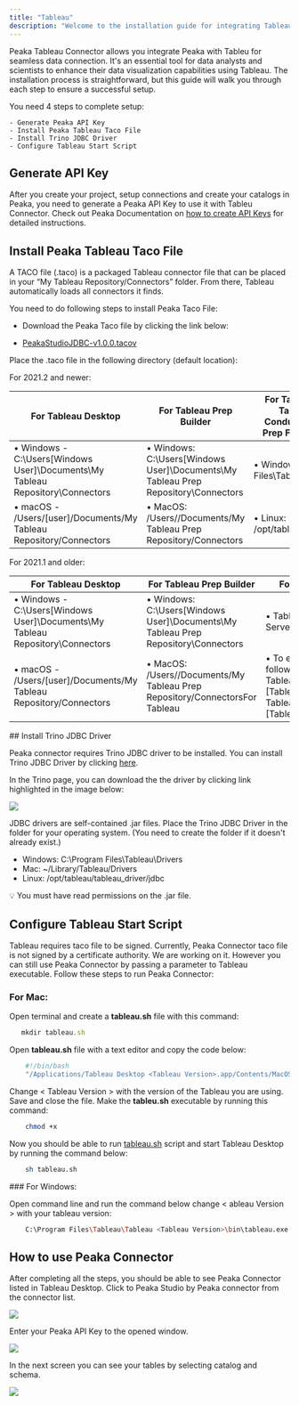 ```yaml
---
title: "Tableau"
description: "Welcome to the installation guide for integrating Tableau with Peaka. As a leading data platform, Peaka provides seamless integration with various business intelligence and data visualization platforms, including Tableau. This document will guide you through the step-by-step process to set up this integration, enabling you to unlock the full potential of your data. Please follow each step carefully to ensure a successful setup."
---
```


Peaka Tableau Connector allows you integrate Peaka with Tableu for seamless data connection. It's an essential tool for data analysts and scientists to enhance their data visualization capabilities using Tableau. The installation process is straightforward, but this guide will walk you through each step to ensure a successful setup.

You need 4 steps to complete setup:

    - Generate Peaka API Key
    - Install Peaka Tableau Taco File
    - Install Trino JDBC Driver
    - Configure Tableau Start Script

## Generate API Key

After you create your project, setup connections and create your catalogs in Peaka, you need to generate a Peaka API Key to use it with Tableu Connector. Check out Peaka Documentation on [how to create API Keys](https://docs.peaka.com/how-to-guides/how-to-generate-api-keys) for detailed instructions.

## Install Peaka Tableau Taco File

A TACO file (.taco) is a packaged Tableau connector file that can be placed in your “My Tableau Repository/Connectors” folder. From there, Tableau automatically loads all connectors it finds.

You need to do following steps to install Peaka Taco File:

- Download the Peaka Taco file by clicking the link below:

- [PeakaStudioJDBC-v1.0.0.tacov](https://cdn.peaka.com/files/PeakaStudioJDBC-v1.0.0.taco)

Place the .taco file in the following directory (default location):

For 2021.2 and newer:

| For Tableau Desktop                                                            | **For Tableau Prep Builder**                                                       | For Tableau Server, Tableau Prep Conductor, Tableau Prep Flow Authoring |
| ------------------------------------------------------------------------------ | ---------------------------------------------------------------------------------- | ----------------------------------------------------------------------- |
| • Windows - C:\Users\[Windows User]\Documents\My Tableau Repository\Connectors | • Windows: C:\Users\[Windows User]\Documents\My Tableau Prep Repository\Connectors | • Windows: C:\Program Files\Tableau\Connectors                          |
| • macOS - /Users/[user]/Documents/My Tableau Repository/Connectors             | • MacOS: /Users//Documents/My Tableau Prep Repository/Connectors                   | • Linux: /opt/tableau/connectors                                        |

For 2021.1 and older:

| For Tableau Desktop                                                            | **For Tableau Prep Builder**                                                       | For Tableau Server, Tableau Prep Conductor, Tableau Prep Flow Authoring                                                                                                                                                                                                                                                       |
| ------------------------------------------------------------------------------ | ---------------------------------------------------------------------------------- | ----------------------------------------------------------------------------------------------------------------------------------------------------------------------------------------------------------------------------------------------------------------------------------------------------------------------------- |
| • Windows - C:\Users\[Windows User]\Documents\My Tableau Repository\Connectors | • Windows: C:\Users\[Windows User]\Documents\My Tableau Prep Repository\Connectors | • Tableau Server: [Tableau_Server_Installation_Directory]/data/tabsvc/vizqlserver/Connectors                                                                                                                                                                                                                                  |
| • macOS - /Users/[user]/Documents/My Tableau Repository/Connectors             | • MacOS: /Users//Documents/My Tableau Prep Repository/ConnectorsFor Tableau        | • To enable your connector for Prep, you also need to add your taco to the following locations: <br/> Tableau Prep Conductor: [Tableau_Server_Installation_Directory]/data/tabsvc/flowprocessor/Connectors <br/> Tableau Prep Flow Authoring: [Tableau_Server_Installation_Directory]/data/tabsvc/flowqueryservice/Connectors |

## Install Trino JDBC Driver

Peaka connector requires Trino JDBC driver to be installed. You can install Trino JDBC Driver by clicking [here](https://trino.io/docs/current/client/jdbc.html).

In the Trino page, you can download the the driver by clicking link highlighted in the image below:

<img src="https://cdn.peaka.com/bi-tools/tableau/tableau-1.png" />

JDBC drivers are self-contained .jar files. Place the Trino JDBC Driver in the folder for your operating system. (You need to create the folder if it doesn't already exist.)

- Windows: C:\Program Files\Tableau\Drivers
- Mac: ~/Library/Tableau/Drivers
- Linux: /opt/tableau/tableau_driver/jdbc

💡 You must have read permissions on the .jar file.

## Configure Tableau Start Script

Tableau requires taco file to be signed. Currently, Peaka Connector taco file is not signed by a certificate authority. We are working on it. However you can still use Peaka Connector by passing a parameter to Tableau executable. Follow these steps to run Peaka Connector:

### For Mac:

Open terminal and create a **tableau.sh** file with this command:

```javascript
   mkdir tableau.sh
```

Open **tableau.sh** file with a text editor and copy the code below:

```bash
    #!/bin/bash
    "/Applications/Tableau Desktop <Tableau Version>.app/Contents/MacOS/Tableau" -DDisableVerifyConnectorPluginSignature=true
```

Change < Tableau Version > with the version of the Tableau you are using. Save and close the file. Make the **tableu.sh** executable by running this command:

```bash
    chmod +x
```

Now you should be able to run [tableau.sh](http://tableau.sh) script and start Tableau Desktop by running the command below:

```bash
    sh tableau.sh
```

### For Windows:

Open command line and run the command below change < ableau Version > with your tableau version:

```bash
    C:\Program Files\Tableau\Tableau <Tableau Version>\bin\tableau.exe -DDisableVerifyConnectorPluginSignature=true
```

## How to use Peaka Connector

After completing all the steps, you should be able to see Peaka Connector listed in Tableau Desktop. Click to Peaka Studio by Peaka connector from the connector list.

<img src="https://cdn.peaka.com/bi-tools/tableau/tableau-2.png" />

Enter your Peaka API Key to the opened window.

<img src="https://cdn.peaka.com/bi-tools/tableau/tableau-3.png" />

In the next screen you can see your tables by selecting catalog and schema.

<img src="https://cdn.peaka.com/bi-tools/tableau/tableau-4.png" />
